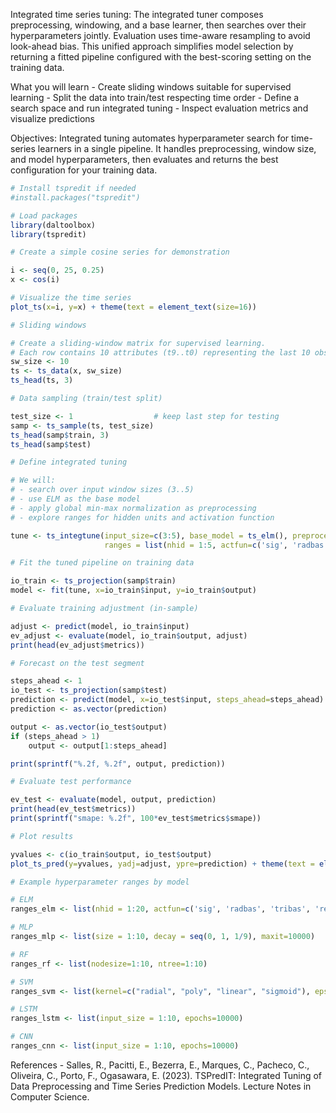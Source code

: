 Integrated time series tuning: The integrated tuner composes preprocessing, windowing, and a base learner, then searches over their hyperparameters jointly. Evaluation uses time-aware resampling to avoid look-ahead bias. This unified approach simplifies model selection by returning a fitted pipeline configured with the best-scoring setting on the training data.

What you will learn
- Create sliding windows suitable for supervised learning
- Split the data into train/test respecting time order
- Define a search space and run integrated tuning
- Inspect evaluation metrics and visualize predictions


Objectives: Integrated tuning automates hyperparameter search for time-series learners in a single pipeline. It handles preprocessing, window size, and model hyperparameters, then evaluates and returns the best configuration for your training data.

```r
# Install tspredit if needed
#install.packages("tspredit")
```

```r
# Load packages
library(daltoolbox)
library(tspredit) 
```


```r
# Create a simple cosine series for demonstration

i <- seq(0, 25, 0.25)
x <- cos(i)
```

```r
# Visualize the time series
plot_ts(x=i, y=x) + theme(text = element_text(size=16))
```



```r
# Sliding windows

# Create a sliding-window matrix for supervised learning.
# Each row contains 10 attributes (t9..t0) representing the last 10 observations.
sw_size <- 10
ts <- ts_data(x, sw_size)
ts_head(ts, 3)
```

```r
# Data sampling (train/test split)

test_size <- 1                  # keep last step for testing
samp <- ts_sample(ts, test_size)
ts_head(samp$train, 3)
ts_head(samp$test)
```

```r
# Define integrated tuning

# We will:
# - search over input window sizes (3..5)
# - use ELM as the base model
# - apply global min-max normalization as preprocessing
# - explore ranges for hidden units and activation function

tune <- ts_integtune(input_size=c(3:5), base_model = ts_elm(), preprocess = list(ts_norm_gminmax()),
                     ranges = list(nhid = 1:5, actfun=c('sig', 'radbas', 'tribas', 'relu', 'purelin')))

```

```r
# Fit the tuned pipeline on training data

io_train <- ts_projection(samp$train)
model <- fit(tune, x=io_train$input, y=io_train$output)
```

```r
# Evaluate training adjustment (in-sample)

adjust <- predict(model, io_train$input)
ev_adjust <- evaluate(model, io_train$output, adjust)
print(head(ev_adjust$metrics))
```

```r
# Forecast on the test segment

steps_ahead <- 1
io_test <- ts_projection(samp$test)
prediction <- predict(model, x=io_test$input, steps_ahead=steps_ahead)
prediction <- as.vector(prediction)

output <- as.vector(io_test$output)
if (steps_ahead > 1)
    output <- output[1:steps_ahead]

print(sprintf("%.2f, %.2f", output, prediction))
```

```r
# Evaluate test performance

ev_test <- evaluate(model, output, prediction)
print(head(ev_test$metrics))
print(sprintf("smape: %.2f", 100*ev_test$metrics$smape))
```

```r
# Plot results

yvalues <- c(io_train$output, io_test$output)
plot_ts_pred(y=yvalues, yadj=adjust, ypre=prediction) + theme(text = element_text(size=16))
```

```r
# Example hyperparameter ranges by model

# ELM
ranges_elm <- list(nhid = 1:20, actfun=c('sig', 'radbas', 'tribas', 'relu', 'purelin'))

# MLP
ranges_mlp <- list(size = 1:10, decay = seq(0, 1, 1/9), maxit=10000)

# RF
ranges_rf <- list(nodesize=1:10, ntree=1:10)

# SVM
ranges_svm <- list(kernel=c("radial", "poly", "linear", "sigmoid"), epsilon=seq(0, 1, 0.1), cost=seq(20, 100, 20))

# LSTM
ranges_lstm <- list(input_size = 1:10, epochs=10000)

# CNN
ranges_cnn <- list(input_size = 1:10, epochs=10000)
```

References
- Salles, R., Pacitti, E., Bezerra, E., Marques, C., Pacheco, C., Oliveira,
C., Porto, F., Ogasawara, E. (2023). TSPredIT: Integrated Tuning of Data
Preprocessing and Time Series Prediction Models. Lecture Notes in Computer Science.
